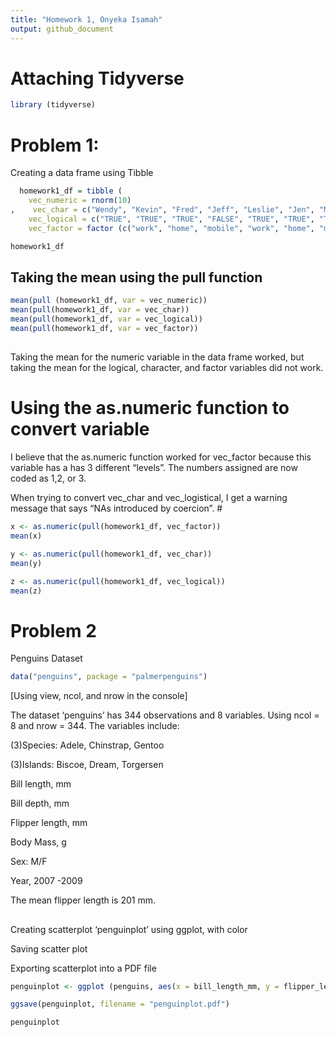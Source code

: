 ```yaml
---
title: "Homework 1, Onyeka Isamah"
output: github_document
---
```


# Attaching Tidyverse

```r
library (tidyverse)
```

# Problem 1: 

Creating a data frame using Tibble

```r
  homework1_df = tibble (
    vec_numeric = rnorm(10)
,    vec_char = c("Wendy", "Kevin", "Fred", "Jeff", "Leslie", "Jen", "Michelle", "Emily", "Jake", "Sam"),
    vec_logical = c("TRUE", "TRUE", "TRUE", "FALSE", "TRUE", "TRUE", "TRUE", "FALSE", "TRUE", "TRUE"),
    vec_factor = factor (c("work", "home", "mobile", "work", "home", "mobile", "work", "home", "mobile", "home")))
```


```r
homework1_df
```

## Taking the mean using the pull function 


```r
mean(pull (homework1_df, var = vec_numeric))
mean(pull(homework1_df, var = vec_char))
mean(pull(homework1_df, var = vec_logical))
mean(pull(homework1_df, var = vec_factor))
```

## 

  Taking the mean for the numeric variable in the data frame worked, but taking the mean for the     logical,  character, and factor variables did not work.


# Using the as.numeric function to convert variable
  I believe that the as.numeric function worked for vec_factor because this variable has a has 3 different "levels". The numbers assigned are now coded as 1,2, or 3. 
  
  When trying to convert vec_char and vec_logistical, I get a warning message that says "NAs introduced by coercion". #
  
```r
x <- as.numeric(pull(homework1_df, vec_factor))
mean(x)

y <- as.numeric(pull(homework1_df, vec_char))
mean(y)

z <- as.numeric(pull(homework1_df, vec_logical))
mean(z)
```



# Problem 2 
  Penguins Dataset

```r
data("penguins", package = "palmerpenguins")
```

  [Using view, ncol, and nrow in the console]
  
  The dataset 'penguins' has 344 observations and 8 variables. Using ncol = 8 and nrow = 344. The     variables include:
  
  (3)Species: Adele, Chinstrap, Gentoo
  
  (3)Islands: Biscoe, Dream, Torgersen
  
  Bill length, mm
  
  Bill depth, mm
  
  Flipper length, mm
  
  Body Mass, g
  
  Sex: M/F
  
  Year, 2007 -2009
  
  
  The mean flipper length is 201 mm. 
  


## 
  Creating scatterplot 'penguinplot' using ggplot, with color
  
  Saving scatter plot
  
  Exporting scatterplot into a PDF file

```r
penguinplot <- ggplot (penguins, aes(x = bill_length_mm, y = flipper_length_mm, color = species)) + geom_point()

ggsave(penguinplot, filename = "penguinplot.pdf")
```

```r
penguinplot
```


